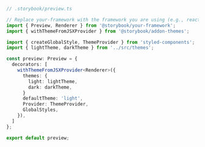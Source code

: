 ```ts
// .storybook/preview.ts

// Replace your-framework with the framework you are using (e.g., react, vue3)
import { Preview, Renderer } from '@storybook/your-framework';
import { withThemeFromJSXProvider } from '@storybook/addon-themes';

import { createGlobalStyle, ThemeProvider } from 'styled-components';
import { lightTheme, darkTheme } from '../src/themes';

const preview: Preview = {
  decorators: [
    withThemeFromJSXProvider<Renderer>({
      themes: {
        light: lightTheme,
        dark: darkTheme,
      }
      defaultTheme: 'light',
      Provider: ThemeProvider,
      GlobalStyles,
    }),
  ]
};

export default preview;
```

